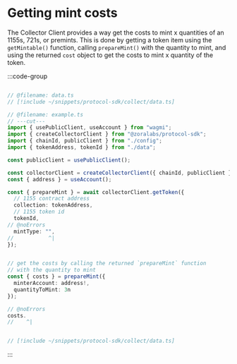 # Getting mint costs

The Collector Client provides a way get the costs to mint x quantities of an 1155s, 721s, or premints. 
This is done by getting a token item using the `getMintable()` function, calling `prepareMint()` with the quantity to mint, 
and using the returned `cost` object to get the costs to mint x quantity of the token.

:::code-group

```ts twoslash [example.ts]

// @filename: data.ts
// [!include ~/snippets/protocol-sdk/collect/data.ts]

// @filename: example.ts
// ---cut---
import { usePublicClient, useAccount } from "wagmi";
import { createCollectorClient } from "@zoralabs/protocol-sdk";
import { chainId, publicClient } from "./config";
import { tokenAddress, tokenId } from "./data";

const publicClient = usePublicClient();

const collectorClient = createCollectorClient({ chainId, publicClient });
const { address } = useAccount();

const { prepareMint } = await collectorClient.getToken({
  // 1155 contract address
  collection: tokenAddress,
  // 1155 token id
  tokenId,
// @noErrors
  mintType: "",
//           ^|
});


// get the costs by calling the returned `prepareMint` function
// with the quantity to mint
const { costs } = prepareMint({
  minterAccount: address!,
  quantityToMint: 3n
});

// @noErrors
costs.
//    ^|



```

```ts twoslash [data.ts]
// [!include ~/snippets/protocol-sdk/collect/data.ts]
```

:::
